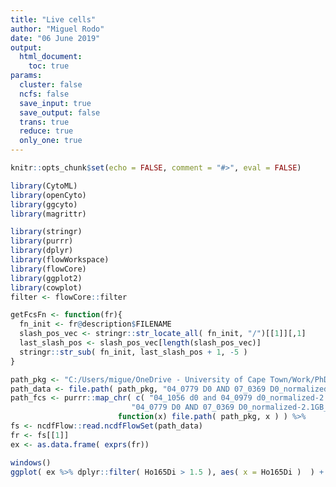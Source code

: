 ```yaml
---
title: "Live cells"
author: "Miguel Rodo"
date: "06 June 2019"
output: 
  html_document:
    toc: true
params:
  cluster: false
  ncfs: false
  save_input: true
  save_output: false
  trans: true
  reduce: true
  only_one: true
---
```


```r
knitr::opts_chunk$set(echo = FALSE, comment = "#>", eval = FALSE)
``` 

```r
library(CytoML)
library(openCyto)
library(ggcyto)
library(magrittr)

library(stringr)
library(purrr)
library(dplyr)
library(flowWorkspace)
library(flowCore)
library(ggplot2)
library(cowplot)
filter <- flowCore::filter
```

```r
getFcsFn <- function(fr){
  fn_init <- fr@description$FILENAME
  slash_pos_vec <- stringr::str_locate_all( fn_init, "/")[[1]][,1]
  last_slash_pos <- slash_pos_vec[length(slash_pos_vec)]
  stringr::str_sub( fn_init, last_slash_pos + 1, -5 )
}
```

```r

path_pkg <- "C:/Users/migue/OneDrive - University of Cape Town/Work/PhD/Data/debarcode-fixed_cutoff/debarcode-fixed_cutoff"
path_data <- file.path( path_pkg, "04_0779 D0 AND 07_0369 D0_normalized-2.1GB_-pid1_mtbaux.fcs" )
path_fcs <- purrr::map_chr( c( "04_1056 d0 and 04_0979 d0_normalized-2.1GB_-pid1_uns.fcs",
                           "04_0779 D0 AND 07_0369 D0_normalized-2.1GB_-pid1_mtbaux.fcs" ), 
                        function(x) file.path( path_pkg, x ) ) %>%
fs <- ncdfFlow::read.ncdfFlowSet(path_data)
fr <- fs[[1]]
ex <- as.data.frame( exprs(fr))
```

```r
windows()
ggplot( ex %>% dplyr::filter( Ho165Di > 1.5 ), aes( x = Ho165Di )  ) + geom_histogram( bins = 120 )
```